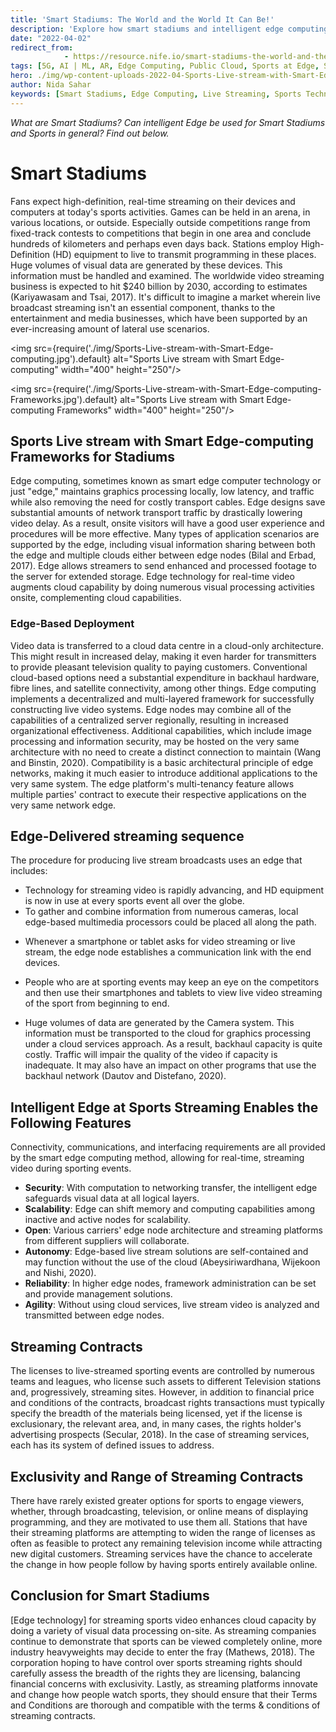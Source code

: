 ```yaml
---
title: 'Smart Stadiums: The World and the World It Can Be!'
description: 'Explore how smart stadiums and intelligent edge computing are revolutionizing sports and live streaming. Learn about the role of edge technology in enhancing real-time video streaming, reducing latency, and improving the fan experience.'
date: "2022-04-02"
redirect_from: 
            - https://resource.nife.io/smart-stadiums-the-world-and-the-world-it-can-be/
tags: [5G, AI | ML, AR, Edge Computing, Public Cloud, Sports at Edge, Streaming at Edge, Videos at Edge]
hero: ./img/wp-content-uploads-2022-04-Sports-Live-stream-with-Smart-Edge-computing.jpg
author: Nida Sahar
keywords: [Smart Stadiums, Edge Computing, Live Streaming, Sports Technology, Real-Time Video, Sports Streaming, HD Video, Latency Reduction, Cloud Computing]
---
```


_What are Smart Stadiums? Can intelligent Edge be used for Smart Stadiums and Sports in general? Find out below._

# Smart Stadiums

Fans expect high-definition, real-time streaming on their devices and computers at today's sports activities. Games can be held in an arena, in various locations, or outside. Especially outside competitions range from fixed-track contests to competitions that begin in one area and conclude hundreds of kilometers and perhaps even days back. Stations employ High-Definition (HD) equipment to live to transmit programming in these places. Huge volumes of visual data are generated by these devices. This information must be handled and examined. The worldwide video streaming business is expected to hit \$240 billion by 2030, according to estimates (Kariyawasam and Tsai, 2017). It's difficult to imagine a market wherein live broadcast streaming isn't an essential component, thanks to the entertainment and media businesses, which have been supported by an ever-increasing amount of lateral use scenarios.


<img src={require('./img/Sports-Live-stream-with-Smart-Edge-computing.jpg').default} alt="Sports Live stream with Smart Edge-computing" width="400" height="250"/>
<br/>


 

<img src={require('./img/Sports-Live-stream-with-Smart-Edge-computing-Frameworks.jpg').default} alt="Sports Live stream with Smart Edge-computing Frameworks" width="400" height="250"/>
<br/>




 
## Sports Live stream with Smart Edge-computing Frameworks for Stadiums

Edge computing, sometimes known as smart edge computer technology or just "edge," maintains graphics processing locally, low latency, and traffic while also removing the need for costly transport cables. Edge designs save substantial amounts of network transport traffic by drastically lowering video delay. As a result, onsite visitors will have a good user experience and procedures will be more effective. Many types of application scenarios are supported by the edge, including visual information sharing between both the edge and multiple clouds either between edge nodes (Bilal and Erbad, 2017). Edge allows streamers to send enhanced and processed footage to the server for extended storage. Edge technology for real-time video augments cloud capability by doing numerous visual processing activities onsite, complementing cloud capabilities.

### Edge-Based Deployment

Video data is transferred to a cloud data centre in a cloud-only architecture. This might result in increased delay, making it even harder for transmitters to provide pleasant television quality to paying customers. Conventional cloud-based options need a substantial expenditure in backhaul hardware, fibre lines, and satellite connectivity, among other things. Edge computing implements a decentralized and multi-layered framework for successfully constructing live video systems. Edge nodes may combine all of the capabilities of a centralized server regionally, resulting in increased organizational effectiveness. Additional capabilities, which include image processing and information security, may be hosted on the very same architecture with no need to create a distinct connection to maintain (Wang and Binstin, 2020). Compatibility is a basic architectural principle of edge networks, making it much easier to introduce additional applications to the very same system. The edge platform's multi-tenancy feature allows multiple parties' contract to execute their respective applications on the very same network edge.

## Edge-Delivered streaming sequence

The procedure for producing live stream broadcasts uses an edge that includes:

- Technology for streaming video is rapidly advancing, and HD equipment is now in use at every sports event all over the globe.
- To gather and combine information from numerous cameras, local edge-based multimedia processors could be placed all along the path.

* Whenever a smartphone or tablet asks for video streaming or live stream, the edge node establishes a communication link with the end devices.

- People who are at sporting events may keep an eye on the competitors and then use their smartphones and tablets to view live video streaming of the sport from beginning to end.

* Huge volumes of data are generated by the Camera system. This information must be transported to the cloud for graphics processing under a cloud services approach. As a result, backhaul capacity is quite costly. Traffic will impair the quality of the video if capacity is inadequate. It may also have an impact on other programs that use the backhaul network (Dautov and Distefano, 2020).

## Intelligent Edge at Sports Streaming Enables the Following Features

Connectivity, communications, and interfacing requirements are all provided by the smart edge computing method, allowing for real-time, streaming video during sporting events.

- **Security**: With computation to networking transfer, the intelligent edge safeguards visual data at all logical layers.
- **Scalability**: Edge can shift memory and computing capabilities among inactive and active nodes for scalability.
- **Open**: Various carriers' edge node architecture and streaming platforms from different suppliers will collaborate.
- **Autonomy**: Edge-based live stream solutions are self-contained and may function without the use of the cloud (Abeysiriwardhana, Wijekoon and Nishi, 2020).
- **Reliability**: In higher edge nodes, framework administration can be set and provide management solutions.
- **Agility**: Without using cloud services, live stream video is analyzed and transmitted between edge nodes.

## Streaming Contracts

The licenses to live-streamed sporting events are controlled by numerous teams and leagues, who license such assets to different Television stations and, progressively, streaming sites. However, in addition to financial price and conditions of the contracts, broadcast rights transactions must typically specify the breadth of the materials being licensed, yet if the license is exclusionary, the relevant area, and, in many cases, the rights holder's advertising prospects (Secular, 2018). In the case of streaming services, each has its system of defined issues to address.

## Exclusivity and Range of Streaming Contracts

There have rarely existed greater options for sports to engage viewers, whether, through broadcasting, television, or online means of displaying programming, and they are motivated to use them all. Stations that have their streaming platforms are attempting to widen the range of licenses as often as feasible to protect any remaining television income while attracting new digital customers. Streaming services have the chance to accelerate the change in how people follow by having sports entirely available online.

## Conclusion for Smart Stadiums

[Edge technology] for streaming sports video enhances cloud capacity by doing a variety of visual data processing on-site. As streaming companies continue to demonstrate that sports can be viewed completely online, more industry heavyweights may decide to enter the fray (Mathews, 2018). The corporation hoping to have control over sports streaming rights should carefully assess the breadth of the rights they are licensing, balancing financial concerns with exclusivity. Lastly, as streaming platforms innovate and change how people watch sports, they should ensure that their Terms and Conditions are thorough and compatible with the terms & conditions of streaming contracts.


